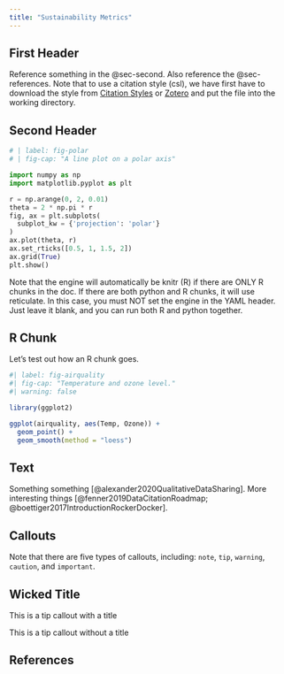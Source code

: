 ```yaml
---
title: "Sustainability Metrics"
---
```



## First Header

Reference something in the @sec-second. Also reference the @sec-references. Note that to use a citation style (csl), we have first have to download the style from [Citation Styles](https://citationstyles.org/) or [Zotero](https://zotero.org/styles) and put the file into the working directory.

## Second Header {#sec-second}

```python
# | label: fig-polar
# | fig-cap: "A line plot on a polar axis"

import numpy as np
import matplotlib.pyplot as plt

r = np.arange(0, 2, 0.01)
theta = 2 * np.pi * r
fig, ax = plt.subplots(
  subplot_kw = {'projection': 'polar'} 
)
ax.plot(theta, r)
ax.set_rticks([0.5, 1, 1.5, 2])
ax.grid(True)
plt.show()
```

Note that the engine will automatically be knitr (R) if there are ONLY R chunks in the doc. If there are both python and R chunks, it will use reticulate. In this case, you must NOT set the engine in the YAML header. Just leave it blank, and you can run both R and python together.

## R Chunk

Let's test out how an R chunk goes.

```r
#| label: fig-airquality
#| fig-cap: "Temperature and ozone level."
#| warning: false

library(ggplot2)

ggplot(airquality, aes(Temp, Ozone)) + 
  geom_point() + 
  geom_smooth(method = "loess")
```



## Text {#sec-text}

Something something [@alexander2020QualitativeDataSharing]. More interesting things [@fenner2019DataCitationRoadmap; @boettiger2017IntroductionRockerDocker].

## Callouts

::: {.callout-note}
Note that there are five types of callouts, including:
`note`, `tip`, `warning`, `caution`, and `important`.
:::

::: {.callout-tip}
## Wicked Title
This is a tip callout with a title
:::

::: {.callout-tip}
This is a tip callout without a title
:::

## References {#sec-references}

